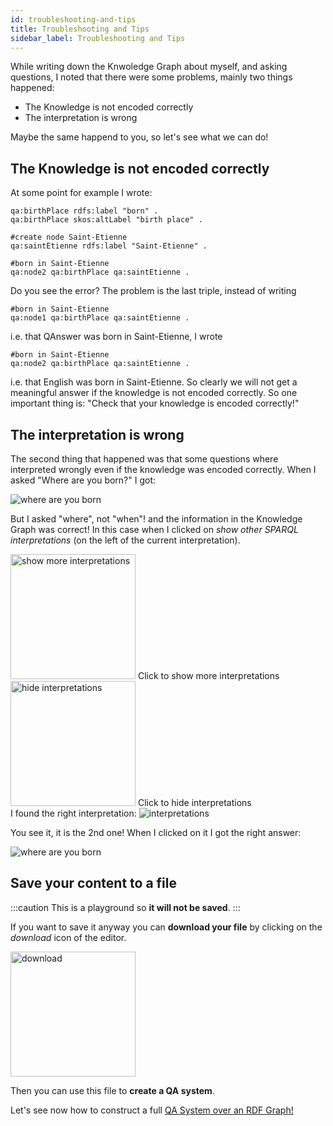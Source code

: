 ```yaml
---
id: troubleshooting-and-tips
title: Troubleshooting and Tips
sidebar_label: Troubleshooting and Tips
---
```



While writing down the Knwoledge Graph about myself, and asking questions, I noted that there were some problems, mainly two things happened:
* The Knowledge is not encoded correctly
* The interpretation is wrong

Maybe the same happend to you, so let's see what we can do! 

## The Knowledge is not encoded correctly

At some point for example I wrote:

```
qa:birthPlace rdfs:label "born" .
qa:birthPlace skos:altLabel "birth place" .

#create node Saint-Etienne
qa:saintEtienne rdfs:label "Saint-Etienne" .

#born in Saint-Etienne
qa:node2 qa:birthPlace qa:saintEtienne . 
```


Do you see the error? The problem is the last triple, instead of writing
```
#born in Saint-Etienne
qa:node1 qa:birthPlace qa:saintEtienne . 
```


i.e. that QAnswer was born in Saint-Etienne, I wrote
```
#born in Saint-Etienne
qa:node2 qa:birthPlace qa:saintEtienne . 
```


i.e. that English was born in Saint-Etienne. So clearly we will not get a meaningful answer if
the knowledge is not encoded correctly. So one important thing is: "Check that your knowledge is encoded correctly!"


## The interpretation is wrong
The second thing that happened was that some questions where interpreted wrongly even if the knowledge was encoded
correctly. When I asked "Where are you born?"
I got:

<Image src='/img/screenshots/playground-graph/where-born-wrong-interpretation.png' alt='where are you born' />

But I asked "where", not "when"! and the information in the Knowledge Graph was correct!
In this case when I clicked on <i>show other SPARQL interpretations</i> (on the left of the current interpretation).
<div style={{ display: 'flex', alignItems: 'center', gap: '30px', marginBottom: '20px', justifyContent: 'center' }}>
    <div style={{ display: 'flex', flexDirection: 'column', alignItems: 'center'}}>
        <img src='/img/screenshots/playground-graph/born-at-interpretations-btn.png' alt='show more interpretations' width='200px'/>
        Click to show more interpretations
    </div>
    <div style={{ display: 'flex', flexDirection: 'column', alignItems: 'center'}}>
        <img src='/img/screenshots/playground-graph/born-at-interpretations-open.png' alt='hide interpretations' width='200px'/>
        Click to hide interpretations
    </div>
</div>
I found the right interpretation:

<Image src='/img/screenshots/playground-graph/where-born-sparql-interpretations.png' alt='interpretations' />

You see it, it is the 2nd one! When I clicked on it I got the right answer:

<Image src='/img/screenshots/playground-graph/where-born.png' alt='where are you born' />

## Save your content to a file

:::caution
This is a playground so **it will not be saved**.
:::

<div>
    <Admonition type="tip">
    <p>If you want to save it anyway you can <b>download your file</b> by clicking on the <i>download</i> icon of the editor.</p>
    <div style={{ display: 'flex', alignItems: 'center', justifyContent: 'center', marginBottom: '20px' }}>
        <img src='/img/screenshots/playground-graph/download-playground.png' alt='download' width='200px'/>
    </div>
    <p>Then you can use this file to <b>create a QA system</b>.</p>
    </Admonition>
</div>

Let's see now how to construct a full [QA System over an RDF Graph!](/tutorial-ui-graph/rdf-to-qa)